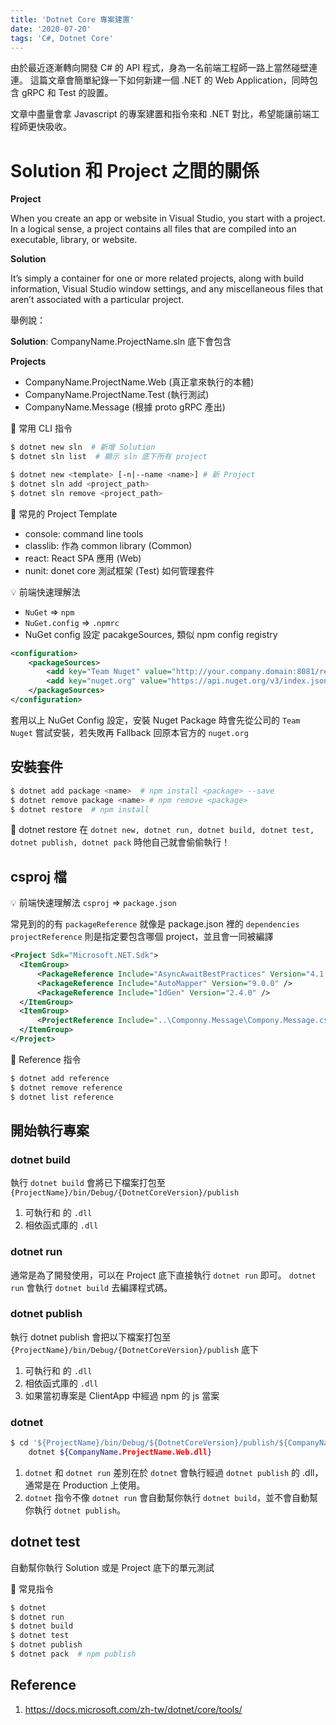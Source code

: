 ```yaml
---
title: 'Dotnet Core 專案建置'
date: '2020-07-20'
tags: 'C#, Dotnet Core'
---
```


由於最近逐漸轉向開發 C# 的 API 程式，身為一名前端工程師一路上當然碰壁連連。
這篇文章會簡單紀錄一下如何新建一個 .NET 的 Web Application，同時包含 gRPC 和 Test 的設置。

文章中盡量會拿 Javascript 的專案建置和指令來和 .NET 對比，希望能讓前端工程師更快吸收。

# Solution 和 Project 之間的關係

**Project**

When you create an app or website in Visual Studio, you start with a project. In a logical sense, a project contains all files that are compiled into an executable, library, or website.

**Solution**

It’s simply a container for one or more related projects, along with build information, Visual Studio window settings, and any miscellaneous files that aren’t associated with a particular project.

舉例說：

**Solution**: CompanyName.ProjectName.sln 底下會包含

**Projects**

- CompanyName.ProjectName.Web (真正拿來執行的本體)
- CompanyName.ProjectName.Test (執行測試)
- CompanyName.Message (根據 proto gRPC 產出)

📖 常用 CLI 指令

```sh
$ dotnet new sln  # 新增 Solution
$ dotnet sln list  # 顯示 sln 底下所有 project

$ dotnet new <template> [-n|--name <name>] # 新 Project
$ dotnet sln add <project_path>
$ dotnet sln remove <project_path>
```

📖 常見的 Project Template

- console: command line tools
- classlib: 作為 common library (Common)
- react: React SPA 應用 (Web)
- nunit: donet core 測試框架 (Test)
  如何管理套件

💡 前端快速理解法

- `NuGet` => `npm`
- `NuGet.config` => `.npmrc`
- NuGet config 設定 pacakgeSources, 類似 npm config registry

```xml
<configuration>
    <packageSources>
        <add key="Team Nuget" value="http://your.company.domain:8081/repository/nuget-group/" />
        <add key="nuget.org" value="https://api.nuget.org/v3/index.json" protocolVersion="3" />
    </packageSources>
</configuration>
```

套用以上 NuGet Config 設定，安裝 Nuget Package 時會先從公司的 `Team Nuget` 嘗試安裝，若失敗再 Fallback 回原本官方的 `nuget.org`

## 安裝套件

```sh
$ dotnet add package <name>  # npm install <package> --save
$ dotnet remove package <name> # npm remove <package>
$ dotnet restore  # npm install
```

🤫 dotnet restore 在 `dotnet new, dotnet run, dotnet build, dotnet test, dotnet publish, dotnet pack` 時他自己就會偷偷執行！

## csproj 檔

💡 前端快速理解法
`csproj` => `package.json`

常見到的的有
`packageReference` 就像是 package.json 裡的 `dependencies`
`projectReference` 則是指定要包含哪個 project，並且會一同被編譯

```xml
<Project Sdk="Microsoft.NET.Sdk">
  <ItemGroup>
      <PackageReference Include="AsyncAwaitBestPractices" Version="4.1.1" />
      <PackageReference Include="AutoMapper" Version="9.0.0" />
      <PackageReference Include="IdGen" Version="2.4.0" />
  </ItemGroup>
  <ItemGroup>
      <ProjectReference Include="..\Componny.Message\Compony.Message.csproj" />
  </ItemGroup>
</Project>
```

📖 Reference 指令

```sh
$ dotnet add reference
$ dotnet remove reference
$ dotnet list reference
```

## 開始執行專案

### dotnet build

執行 `dotnet build` 會將已下檔案打包至 `{ProjectName}/bin/Debug/{DotnetCoreVersion}/publish`

1. 可執行和 的 `.dll`
2. 相依函式庫的 `.dll`

### dotnet run

通常是為了開發使用，可以在 Project 底下直接執行 `dotnet run` 即可。
`dotnet run` 會執行 `dotnet build` 去編譯程式碼。

### dotnet publish

執行 dotnet publish 會把以下檔案打包至 `{ProjectName}/bin/Debug/{DotnetCoreVersion}/publish` 底下

1. 可執行和 的 `.dll`
2. 相依函式庫的 `.dll`
3. 如果當初專案是 ClientApp 中經過 npm 的 js 當案

### dotnet

```sh
$ cd '${ProjectName}/bin/Debug/${DotnetCoreVersion}/publish/${CompanyName.ProjectName.Web.dll}' && \
    dotnet ${CompanyName.ProjectName.Web.dll}
```

1. `dotnet` 和 `dotnet run` 差別在於 `dotnet` 會執行經過 `dotnet publish` 的 .dll，通常是在 Production 上使用。
2. `dotnet` 指令不像 `dotnet run` 會自動幫你執行 `dotnet build`，並不會自動幫你執行 `dotnet publish`。

## dotnet test

自動幫你執行 Solution 或是 Project 底下的單元測試

📖 常見指令

```sh
$ dotnet
$ dotnet run
$ dotnet build
$ dotnet test
$ dotnet publish
$ dotnet pack  # npm publish
```

## Reference

1. https://docs.microsoft.com/zh-tw/dotnet/core/tools/
